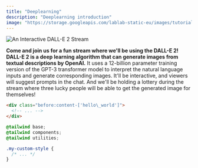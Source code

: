 ```yaml
---
title: "Deeplearning"
description: "Deeplearning introduction"
image: "https://storage.googleapis.com/lablab-static-eu/images/tutorials/SCR-20220706-pwi.png"
---
```


![An Interactive DALL-E 2 Stream](https://imagedelivery.net/K11gkZF3xaVyYzFESMdWIQ/ec71b5eb-ae0f-4c0a-d1fe-06f120ed9600/full)

**Come and join us for a fun stream where we'll be using the DALL-E 2! DALL-E 2 is a deep learning algorithm that can generate images from textual descriptions
by OpenAI.** It uses a 12-billion parameter training version of the GPT-3 transformer model to interpret the natural language inputs and generate corresponding
images. It'll be interactive, and viewers will suggest prompts in the chat. And we'll be holding a lottery during the stream where three lucky people will be able
to get the generated image for themselves!

```html
<div class="before:content-['hello\_world']">
  <!-- ... -->
</div>
```

```css
@tailwind base;
@tailwind components;
@tailwind utilities;

.my-custom-style {
  /* ... */
}
```
